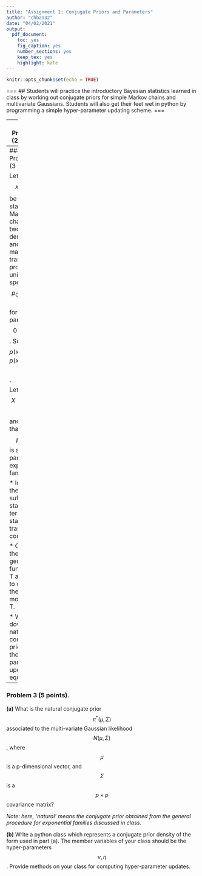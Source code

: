 ```yaml
---
title: "Assignment 1: Conjugate Priors and Parameters"
author: "chb2132"
date: "04/02/2021"
output: 
  pdf_document: 
    toc: yes
    fig_caption: yes
    number_sections: yes
    keep_tex: yes
    highlight: kate
---
```


```r
knitr::opts_chunk$set(echo = TRUE)
```

===
## Students will practice the introductory Bayesian statistics learned in class by working out conjugate priors for simple Markov chains and multivariate Gaussians. Students will also get their feet wet in python by programming a simple hyper-parameter updating scheme.
===

---
### Problem 1 (2 points). 

Show that if $$X_i \sim \mathrm{Poisson}(\lambda_i))$$ for $$i = 1, \ldots, n$$ are independent Poisson-distributed random variables, then their sum, $$\sum_{i=1}^n X_i$$ is also Poisson, with parameter $$\sum_{i=1}^n \lambda_i$$





---
### Problem 2 (3 points). 

Let $$x_1, \ldots, x_n$$ be a stationary Markov chain with two states, denoted 0 and 1, with matrix of transition probabilities uniquely specified by $$p_{00} = p_{11} = \theta$$ for parameter $$0 < \theta < 1$$. Suppose $$p(x_1 = 0) = p(x_1 = 1) = 1/2$$. 

Let $$X = (x_1, \ldots, x_n)$$ and show that $$p(X\, \mid\, \theta)$$ is a one-parameter exponential family. 

* Identify the sufficient statistic T in terms of state transition counts. 

* Compute the moment generating function of T and use it to compute the first two moments of T. 

* Write down the natural conjugate prior and the hyper-parameter update equations.


---
### Problem 3 (5 points). 

  **(a)** What is the natural conjugate prior $$\pi^*(\mu, \Sigma)$$ associated to the multi-variate Gaussian likelihood $$N(\mu, \Sigma)$$, where $$\mu$$ is a p-dimensional vector, and $$\Sigma$$ is a $$p \times p$$ covariance matrix? 
  
   *Note: here, 'natural' means the conjugate prior obtained from the general procedure for exponential families discussed in class.*
   
    
    
  **(b)** Write a python class which represents a conjugate prior density of the form used in part (a). The member variables of your class should be the hyper-parameters $$\nu, \eta$$. Provide methods on your class for computing hyper-parameter updates.
